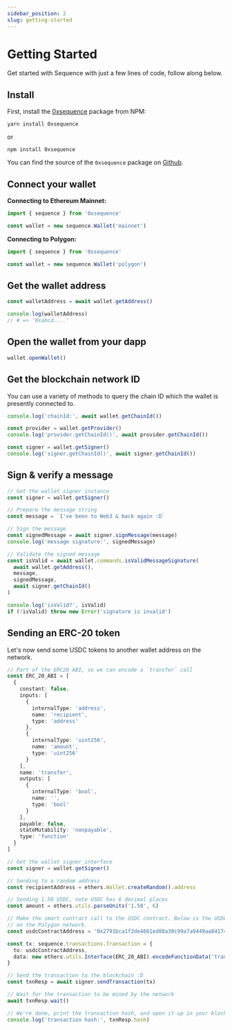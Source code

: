 ```yaml
---
sidebar_position: 2
slug: getting-started
---
```


# Getting Started

Get started with Sequence with just a few lines of code, follow along below.

## Install

First, install the [0xsequence](https://www.npmjs.com/package/0xsequence) package from NPM:

```shell
yarn install 0xsequence
```

or

```shell
npm install 0xsequence
```

You can find the source of the `0xsequence` package on [Github](https://github.com/0xsequence/sequence.js).


## Connect your wallet

**Connecting to Ethereum Mainnet:**

```ts
import { sequence } from '0xsequence'

const wallet = new sequence.Wallet('mainnet')
```

**Connecting to Polygon:**
```ts
import { sequence } from '0xsequence'

const wallet = new sequence.Wallet('polygon')
```

## Get the wallet address

```ts
const walletAddress = await wallet.getAddress()

console.log(walletAddress)
// # => '0xabcd....'
```

## Open the wallet from your dapp

```ts
wallet.openWallet()
```

## Get the blockchain network ID

You can use a variety of methods to query the chain ID which the wallet is presently
connected to.

```ts
console.log('chainId:', await wallet.getChainId())

const provider = wallet.getProvider()
console.log('provider.getChainId()', await provider.getChainId())

const signer = wallet.getSigner()
console.log('signer.getChainId()', await signer.getChainId())
```


## Sign & verify a message

```ts
// Get the wallet signer instance
const signer = wallet.getSigner()

// Prepare the message string
const message = `I've been to Web3 & back again :D`

// Sign the message
const signedMessage = await signer.signMessage(message)
console.log('message signature:', signedMessage)

// Validate the signed message
const isValid = await wallet.commands.isValidMessageSignature(
  await wallet.getAddress(),
  message,
  signedMessage,
  await signer.getChainId()
)

console.log('isValid?', isValid)
if (!isValid) throw new Error('signature is invalid')
```


## Sending an ERC-20 token

Let's now send some USDC tokens to another wallet address on the network.

```ts
// Part of the ERC20 ABI, so we can encode a `transfer` call
const ERC_20_ABI = [
  {
    constant: false,
    inputs: [
      {
        internalType: 'address',
        name: 'recipient',
        type: 'address'
      },
      {
        internalType: 'uint256',
        name: 'amount',
        type: 'uint256'
      }
    ],
    name: 'transfer',
    outputs: [
      {
        internalType: 'bool',
        name: '',
        type: 'bool'
      }
    ],
    payable: false,
    stateMutability: 'nonpayable',
    type: 'function'
  }
]

// Get the wallet signer interface
const signer = wallet.getSigner()

// Sending to a random address
const recipientAddress = ethers.Wallet.createRandom().address

// Sending 1.50 USDC, note USDC has 6 decimal places
const amount = ethers.utils.parseUnits('1.50', 6)

// Make the smart contract call to the USDC contract. Below is the USDC smart contract address
// on the Polygon network.
const usdcContractAddress = '0x2791bca1f2de4661ed88a30c99a7a9449aa84174'

const tx: sequence.transactions.Transaction = {
  to: usdcContractAddress,
  data: new ethers.utils.Interface(ERC_20_ABI).encodeFunctionData('transfer', [recipientAddress, amount.toHexString()])
}

// Send the transaction to the blockchain :D
const txnResp = await signer.sendTransaction(tx)

// Wait for the transaction to be mined by the network
await txnResp.wait()

// We're done, print the transaction hash, and open it up in your block explorer
console.log('transaction hash:', txnResp.hash)
```

